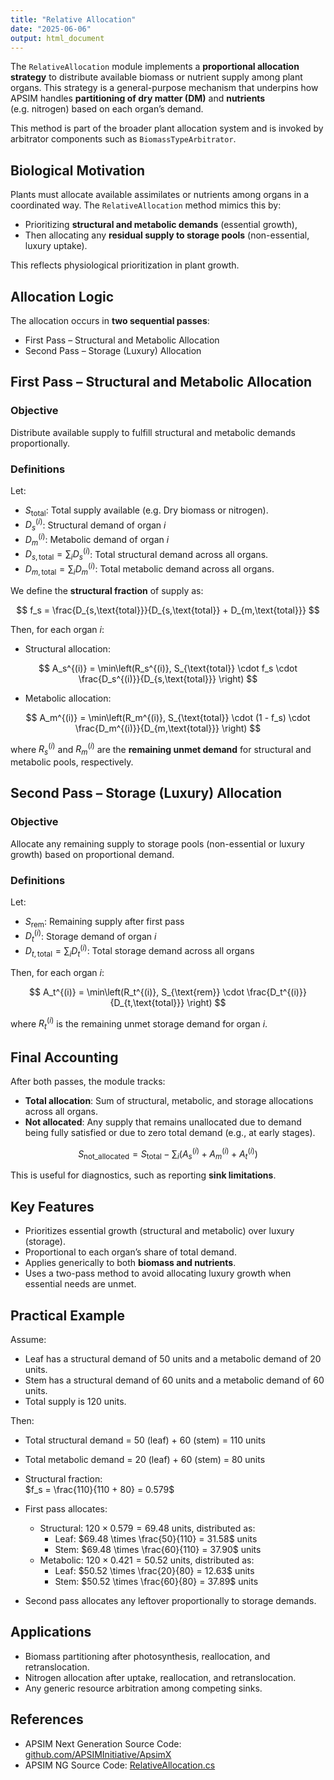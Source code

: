 ```yaml
---
title: "Relative Allocation"
date: "2025-06-06"
output: html_document
---
```



The `RelativeAllocation` module implements a **proportional allocation strategy** to distribute available biomass or nutrient supply among plant organs. This strategy is a general-purpose mechanism that underpins how APSIM handles **partitioning of dry matter (DM)** and **nutrients** (e.g. nitrogen) based on each organ’s demand.

This method is part of the broader plant allocation system and is invoked by arbitrator components such as `BiomassTypeArbitrator`.


## Biological Motivation

Plants must allocate available assimilates or nutrients among organs in a coordinated way. The `RelativeAllocation` method mimics this by:

- Prioritizing **structural and metabolic demands** (essential growth),
- Then allocating any **residual supply to storage pools** (non-essential, luxury uptake).

This reflects physiological prioritization in plant growth.


## Allocation Logic

The allocation occurs in **two sequential passes**:

* First Pass – Structural and Metabolic Allocation
* Second Pass – Storage (Luxury) Allocation

## First Pass – Structural and Metabolic Allocation

### Objective

Distribute available supply to fulfill structural and metabolic demands proportionally.

### Definitions

Let:

- $S_{\text{total}}$: Total supply available (e.g. Dry biomass or nitrogen).
- $D_s^{(i)}$: Structural demand of organ $i$
- $D_m^{(i)}$: Metabolic demand of organ $i$
- $D_{s,\text{total}} = \sum_i D_s^{(i)}$: Total structural demand across all organs.
- $D_{m,\text{total}} = \sum_i D_m^{(i)}$: Total metabolic demand across all organs.

We define the **structural fraction** of supply as:

$$
f_s = \frac{D_{s,\text{total}}}{D_{s,\text{total}} + D_{m,\text{total}}}
$$

Then, for each organ $i$:

- Structural allocation:

$$
A_s^{(i)} = \min\left(R_s^{(i)}, S_{\text{total}} \cdot f_s \cdot \frac{D_s^{(i)}}{D_{s,\text{total}}} \right)
$$

- Metabolic allocation:

$$ 
A_m^{(i)} = \min\left(R_m^{(i)}, S_{\text{total}} \cdot (1 - f_s) \cdot \frac{D_m^{(i)}}{D_{m,\text{total}}} \right)
$$

where $R_s^{(i)}$ and $R_m^{(i)}$ are the **remaining unmet demand** for structural and metabolic pools, respectively.



## Second Pass – Storage (Luxury) Allocation

### Objective
Allocate any remaining supply to storage pools (non-essential or luxury growth) based on proportional demand.

### Definitions

Let:

- $S_{\text{rem}}$: Remaining supply after first pass
- $D_t^{(i)}$: Storage demand of organ $i$
- $D_{t,\text{total}} = \sum_i D_t^{(i)}$: Total storage demand across all organs

Then, for each organ $i$:

$$
A_t^{(i)} = \min\left(R_t^{(i)}, S_{\text{rem}} \cdot \frac{D_t^{(i)}}{D_{t,\text{total}}} \right)
$$

where $R_t^{(i)}$ is the remaining unmet storage demand for organ $i$.


## Final Accounting

After both passes, the module tracks:

- **Total allocation**: Sum of structural, metabolic, and storage allocations across all organs.
- **Not allocated**: Any supply that remains unallocated due to demand being fully satisfied or due to zero total demand (e.g., at early stages).

$$
S_{\text{not\_allocated}} = S_{\text{total}} - \sum_i \left( A_s^{(i)} + A_m^{(i)} + A_t^{(i)} \right)
$$

This is useful for diagnostics, such as reporting **sink limitations**.

## Key Features

- Prioritizes essential growth (structural and metabolic) over luxury (storage).
- Proportional to each organ’s share of total demand.
- Applies generically to both **biomass and nutrients**.
- Uses a two-pass method to avoid allocating luxury growth when essential needs are unmet.

## Practical Example

Assume:

- Leaf has a structural demand of 50 units and a metabolic demand of 20 units.
- Stem has a structural demand of 60 units and a metabolic demand of 60 units.
- Total supply is 120 units.

Then:

- Total structural demand = 50 (leaf) + 60 (stem) = 110 units
- Total metabolic demand = 20 (leaf) + 60 (stem) = 80 units

- Structural fraction:  
  $f_s = \frac{110}{110 + 80} = 0.579$

- First pass allocates:
  - Structural: $120 \times 0.579 = 69.48$ units, distributed as:
    - Leaf: $69.48 \times \frac{50}{110} = 31.58$ units
    - Stem: $69.48 \times \frac{60}{110} = 37.90$ units
  - Metabolic: $120 \times 0.421 = 50.52$ units, distributed as:
    - Leaf: $50.52 \times \frac{20}{80} = 12.63$ units
    - Stem: $50.52 \times \frac{60}{80} = 37.89$ units

- Second pass allocates any leftover proportionally to storage demands.


## Applications

- Biomass partitioning after photosynthesis, reallocation, and retranslocation.
- Nitrogen allocation after uptake, reallocation, and retranslocation.
- Any generic resource arbitration among competing sinks.



## References

- APSIM Next Generation Source Code: [github.com/APSIMInitiative/ApsimX](https://github.com/APSIMInitiative/ApsimX)
- APSIM NG Source Code: [RelativeAllocation.cs](https://github.com/APSIMInitiative/ApsimX/blob/master/Models/PMF/Arbitrator/RelativeAllocation.cs)

